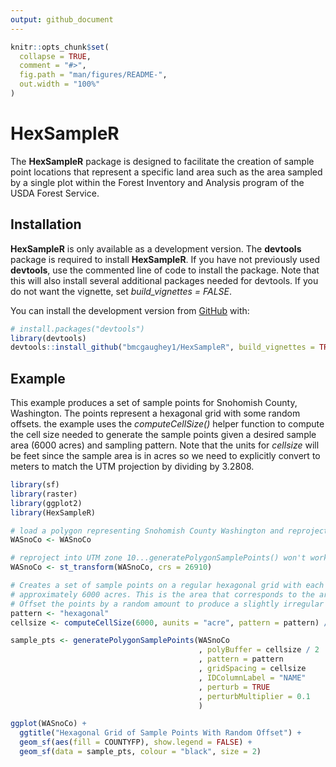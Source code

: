```yaml
---
output: github_document
---
```


<!-- README.md is generated from README.Rmd. Please edit that file -->

```r
knitr::opts_chunk$set(
  collapse = TRUE,
  comment = "#>",
  fig.path = "man/figures/README-",
  out.width = "100%"
)
```

# HexSampleR

<!-- badges: start -->
<!-- badges: end -->

The **HexSampleR** package is designed to facilitate the creation of sample point locations that 
represent a specific land area such as the area sampled by a single plot within the Forest 
Inventory and Analysis program of the USDA Forest Service.

## Installation

**HexSampleR** is only available as a development version. The **devtools** package is required to
install **HexSampleR**. If you have not previously used **devtools**, use the commented line of
code to install the package. Note that this will also install several additional packages needed
for devtools. If you do not want the vignette, set *build_vignettes = FALSE*.

You can install the development version from [GitHub](https://github.com/) with:

``` r
# install.packages("devtools")
library(devtools)
devtools::install_github("bmcgaughey1/HexSampleR", build_vignettes = TRUE)
```
## Example

This example produces a set of sample points for Snohomish County, Washington. The points represent a 
hexagonal grid with some random offsets. the example uses the *computeCellSize()* helper function to 
compute the cell size needed to generate the sample points given a desired sample area (6000 acres)
and sampling pattern. Note that the units for *cellsize* will be feet since the sample area is in 
acres so we need to explicitly convert to meters to match the UTM projection by dividing by 3.2808.

```r
library(sf)
library(raster)
library(ggplot2)
library(HexSampleR)

# load a polygon representing Snohomish County Washington and reproject from longlat to UTM 10N
WASnoCo <- WASnoCo

# reproject into UTM zone 10...generatePolygonSamplePoints() won't work with data in LAT-LON
WASnoCo <- st_transform(WASnoCo, crs = 26910)

# Creates a set of sample points on a regular hexagonal grid with each point representing
# approximately 6000 acres. This is the area that corresponds to the area sampled by a single FIA plot.
# Offset the points by a random amount to produce a slightly irregular hexagonal grid.
pattern <- "hexagonal"
cellsize <- computeCellSize(6000, aunits = "acre", pattern = pattern) / 3.2808

sample_pts <- generatePolygonSamplePoints(WASnoCo
                                          , polyBuffer = cellsize / 2
                                          , pattern = pattern
                                          , gridSpacing = cellsize
                                          , IDColumnLabel = "NAME"
                                          , perturb = TRUE
                                          , perturbMultiplier = 0.1
                                          )

ggplot(WASnoCo) +
  ggtitle("Hexagonal Grid of Sample Points With Random Offset") +
  geom_sf(aes(fill = COUNTYFP), show.legend = FALSE) +
  geom_sf(data = sample_pts, colour = "black", size = 2)
```
